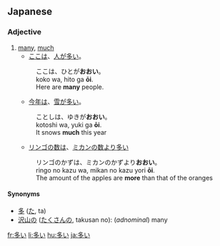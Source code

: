 ==Japanese==    
{{ja-kanjitab|多}}
===Adjective===
{{ja-adj|k|decl=i|hira=おおい|rom=ōi}}

# [[many]], [[much]]
#*[[ここ]][[は]]、[[人]][[が]][[多い]]。
#:ここは、ひとが'''おおい'''。
#:koko wa, hito ga '''ōi'''.
#:Here are '''many''' people.
#*[[今年]][[は]]、[[雪]][[が]][[多い]]。
#:ことしは、ゆきが'''おおい'''。
#:kotoshi wa, yuki ga '''ōi'''.
#:It snows '''much''' this year
#*[[リンゴ]][[の]][[数]][[は]]、[[ミカン]][[の]][[数]][[より]][[多い]]
#:リンゴのかずは、ミカンのかずより'''おおい'''。
#:ringo no kazu wa, mikan no kazu yori '''ōi'''.
#:The amount of the apples are '''more''' than that of the oranges

{{ja-i|多|おお|ō}}

====Synonyms====
*[[多]] ([[た]], ta)
*[[沢山]]の ([[たくさん]]の, takusan no): (''adnominal'') many

[[fr:多い]]
[[li:多い]]
[[hu:多い]]
[[ja:多い]]